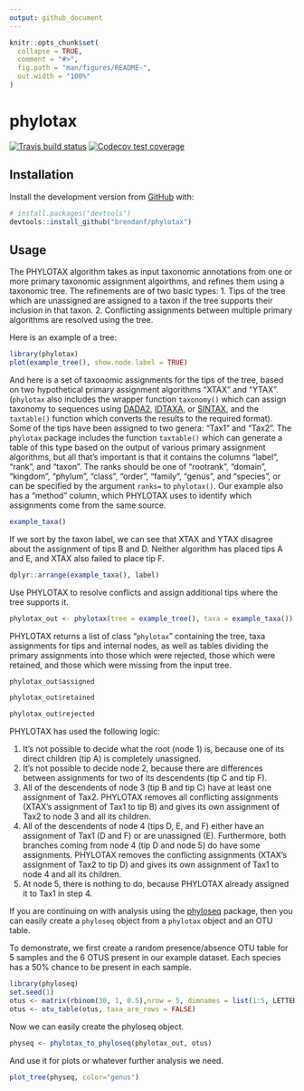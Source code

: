 ```yaml
---
output: github_document
---
```


<!-- README.md is generated from README.Rmd. Please edit that file -->

```r
knitr::opts_chunk$set(
  collapse = TRUE,
  comment = "#>",
  fig.path = "man/figures/README-",
  out.width = "100%"
)
```

# phylotax

<!-- badges: start -->
[![Travis build status](https://travis-ci.com/brendanf/phylotax.svg?branch=master)](https://travis-ci.com/brendanf/phylotax)
[![Codecov test coverage](https://codecov.io/gh/brendanf/phylotax/branch/master/graph/badge.svg)](https://codecov.io/gh/brendanf/phylotax?branch=master)
<!-- badges: end -->

## Installation

Install the development version from [GitHub](https://github.com/) with:

```r
# install.packages("devtools")
devtools::install_github("brendanf/phylotax")
```

## Usage

The PHYLOTAX algorithm takes as input taxonomic annotations from one or more
primary taxonomic assignment algoirthms, and refines them using a taxonomic tree.
The refinements are of two basic types:
  1. Tips of the tree which are unassigned are assigned to a taxon if the tree
     supports their inclusion in that taxon.
  2. Conflicting assignments between multiple primary algorithms are resolved
     using the tree.

Here is an example of a tree:

```r
library(phylotax)
plot(example_tree(), show.node.label = TRUE)
```

And here is a set of taxonomic assignments for the tips of the tree, based on
two hypothetical primary assignment algorithms "XTAX" and "YTAX".
(`phylotax` also includes the wrapper function `taxonomy()` which can assign
taxonomy to sequences using [DADA2](https://benjjneb.github.io/dada2/assign.html), [IDTAXA](http://www2.decipher.codes/Classification.html), or [SINTAX](https://www.drive5.com/usearch/manual/cmd_sintax.html), and the `taxtable()` function which converts the results to the required format).
Some of the tips have been assigned to two genera: "Tax1" and "Tax2".
The `phylotax` package includes the function `taxtable()` which can generate
a table of this type based on the output of various primary assignment
algorithms, but all that's important is that it contains the columns "label",
"rank", and "taxon".  The ranks should be one of "rootrank", "domain",
"kingdom", "phylum", "class", "order", "family", "genus", and "species", or can be specified by the argument `ranks=` to `phylotax()`.
Our example also has a "method" column, which PHYLOTAX uses to identify which
assignments come from the same source.

```r
example_taxa()
```

If we sort by the taxon label, we can see that XTAX and YTAX disagree about the
assignment of tips B and D.
Neither algorithm has placed tips A and E, and XTAX also failed to place tip F. 

```r
dplyr::arrange(example_taxa(), label)
```

Use PHYLOTAX to resolve conflicts and assign additional tips where the tree
supports it.

```r
phylotax_out <- phylotax(tree = example_tree(), taxa = example_taxa())
```

PHYLOTAX returns a list of class "`phylotax`" containing the tree,
taxa assignments for tips and internal nodes, as well as tables dividing the
primary assignments into those which were rejected, those which were retained,
and those which were missing from the input tree.

```r
phylotax_out$assigned
```

```r
phylotax_out$retained
```

```r
phylotax_out$rejected
```


PHYLOTAX has used the following logic:

1. It's not possible to decide what the root (node 1) is, because one of its
  direct children (tip A) is completely unassigned.
2. It's not possible to decide node 2, because there are differences between
  assignments for two of its descendents (tip C and tip F).
3. All of the descendents of node 3 (tip B and tip C) have at least one
  assignment of Tax2. PHYLOTAX removes all conflicting assignments (XTAX's
  assignment of Tax1 to tip B) and gives its own assignment of Tax2 to node 3
  and all its children.
4. All of the descendents of node 4 (tips D, E, and F) either have an assignment
  of Tax1 (D and F) or are unassigned (E).  Furthermore, both branches coming
  from node 4 (tip D and node 5) do have some assignments.  PHYLOTAX removes
  the conflicting assignments (XTAX's assignment of Tax2 to tip D) and gives its
  own assignment of Tax1 to node 4 and all its children.
5. At node 5, there is nothing to do, because PHYLOTAX already assigned it to
  Tax1 in step 4.


If you are continuing on with analysis using the
[phyloseq](https://joey711.github.io/phyloseq/index.html) package, then you can
easily create a `phyloseq` object from a `phylotax` object and an OTU table.

To demonstrate, we first create a random presence/absence OTU table for 5
samples and the 6 OTUS present in our example dataset.
Each species has a 50% chance to be present in each sample.

```r
library(phyloseq)
set.seed(1)
otus <- matrix(rbinom(30, 1, 0.5),nrow = 5, dimnames = list(1:5, LETTERS[1:6]))
otus <- otu_table(otus, taxa_are_rows = FALSE)
```

Now we can easily create the phyloseq object.

```r
physeq <- phylotax_to_phyloseq(phylotax_out, otus)
```

And use it for plots or whatever further analysis we need.

```r
plot_tree(physeq, color="genus")
```

